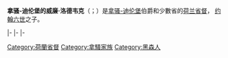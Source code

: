 {{unreferenced|time=2015-02-12T18:19:38+00:00}}
{{infobox royalty
| name         = 威廉·洛德韦克
| image        = Willem Lodewijk van Nassau 1560-1620.jpg
| succession   = 拿騷-迪倫堡伯爵
| reign        = 1606年10月8日—1620年7月13日
| predecessor  = [[揚六世_(拿騷-迪倫堡)|約翰六世]]
| successor    = [[格奧爾格_(拿騷-迪倫堡)|格奧爾格]]
| birth_date   = {{birth date|1560|3|13|df=yes}}
| birth_place  = [[迪伦堡|迪伦堡]]
| death_date   = {{death date and age|1620|7|13|1560|3|13|df=yes}}
| death_place  = [[吕伐登|吕伐登]]
| burial_place = 吕伐登的Jacobijnen教堂
| spouse       = 拿骚的安娜
| father       = [[揚六世_(拿骚-迪伦堡)|约翰六世]]
| mother       = 洛伊希滕贝格的伊丽莎白女伯爵
}}

'''拿骚-迪伦堡的威廉·洛德韦克'''（{{lang-nl|Willem Lodewijk}}；{{bd|1560年|3月13日|1620年|7月13日}}）是[[拿骚统治者列表|拿骚-迪伦堡]]伯爵和少數省的[[荷兰省督|荷兰省督]]， [[约翰六世_(拿骚-迪伦堡)|约翰六世]]之子。

{{s-start}}
{{s-hou|[[拿騷王朝|拿騷王朝]]|1560年|3月13日|1620年|7月13日|}}
|-
{{s-off}}
{{s-bef|before=[[威廉一世_(奧蘭治)|沉默者威廉]]|}}
{{s-ttl|title=[[聯省共和國|聯省共和國]][[菲士蘭省|菲士蘭省]][[荷蘭省督|省督]]|years=1584年–1620年}}
{{s-aft|after=[[恩斯特·卡西米爾一世_(拿騷-迪茨)|恩斯特·卡西米爾一世]]}}
|-
{{s-reg}}
{{s-bef|before=[[約翰六世_(拿騷-迪倫堡)|約翰六世]]}}
{{s-ttl|title=[[拿騷王朝|拿騷-迪倫堡伯爵]]|years=1606年–1620年}}
{{s-aft|after={{le|格奧爾格 (拿騷-迪倫堡)|George, Count of Nassau-Dillenburg|格奧爾格}}}}
|-
{{s-end}}
{{Authority control}}
[[Category:荷蘭省督|Category:荷蘭省督]]
[[Category:拿騷家族|Category:拿騷家族]]
[[Category:黑森人|Category:黑森人]]